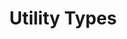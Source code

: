 ---
id: "ts_tf_hard_015"
questionType: "TRUE_FALSE"
title: "Utility Types"
statement: "The Partial<T> utility type makes all properties of T required."
difficulty: "HARD"
category: "Type Script"
correctAnswer: false
explanation: "Partial<T> makes all properties optional."
---